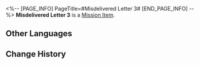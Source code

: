 <%-- [PAGE_INFO]
PageTitle=#Misdelivered Letter 3#
[END_PAGE_INFO] --%>
{{Item Infobox
|id          = 140080
|image       = Item Sealed Letter.png{{subst:void|<!--$UPLOAD:<<SpriteOutput/ItemFigures/190003.png>-<Item Sealed Letter.png>-<Item Icons>>-->}}
|type        = Mission Item
|invCategory = Missions
|rarity      = 3
|effect      = 
|description = An envelope found in Belobog.<br />The envelope reads: To my one and only; my precious; my eternally youthful; my clever and witty; the one worthy of all my love to protect; the one who may not even exist: The true love of my future.<br />Maybe someone in the Overworld can help you with this unsent letter.
}}
'''Misdelivered Letter 3''' is a [[Mission Item]].

==Other Languages==
{{Other Languages
|en   = Misdelivered Letter 3
|zhs  = 未妥投的信封•三
|zht  = 未投遞的信封•三
|ja   = 届かなかった手紙&nbsp;3
|ko   = 전해지지 못한 편지•3
|es   = Carta sin entregar (III)
|fr   = Lettre non livrée&nbsp;3
|ru   = Недоставленное письмо III
|th   = จดหมายที่ไม่ได้ส่ง 3
|vi   = Bức Thư Chưa Gửi - 3
|de   = Nicht zugestellter Brief 3
|id   = Surat yang Tidak Terkirim 3
|pt   = Carta Não Entregue 3
}}

==Change History==
{{Change History|1.0}}